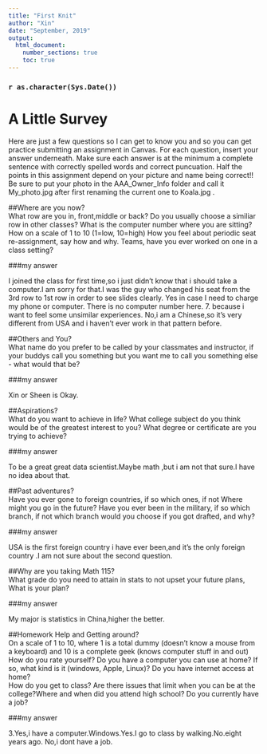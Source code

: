 ---
title: "First Knit"
author: "Xin"
date: "September, 2019"
output: 
  html_document:
    number_sections: true
    toc: true
---

### `r as.character(Sys.Date())`


# A Little Survey

Here are just a few questions so I can get to know you and so you can get practice submitting an assignment in Canvas.  For each question, insert your answer underneath. Make sure each answer is at the minimum a complete sentence with correctly spelled words and correct puncuation. Half the points in this assignment depend on your picture and name being correct!!  Be sure to put your photo in the AAA_Owner_Info folder and call it My_photo.jpg after first renaming the current one to Koala.jpg . 

##Where are you now?  
What row are you in, front,middle or back?  Do you usually choose a similiar row in other classes? What is the computer number where you are sitting?  How on a scale of 1 to 10 (1=low, 10=high) How you feel about periodic seat re-assignment, say how and why. Teams, have you ever worked on one in a class setting?  

###my answer     
  
   
 I joined the class for first time,so i just didn't know that i should take a 
 computer.I am sorry for that.I was the guy who changed his seat from the 3rd
 row to 1st row in order to see slides clearly.
 Yes in case I need to charge my phone or computer. 
 There is no computer number here. 
 7. because i want to feel some unsimilar experiences.
 No,i am a Chinese,so it's very different from USA and i haven't ever work in that pattern before.
 
 


##Others and You?   
What name do you prefer to be called by your classmates and instructor, if your buddys call you something but you want me to call you something else - what would that be? 

###my answer     
  
   Xin or Sheen is Okay.
 




##Aspirations?   
What do you want to achieve in life?  What college subject do you think would be of the greatest interest to you? What degree or certificate are you trying to achieve?

###my answer     
  
   To be a great great data scientist.Maybe math ,but i am not that sure.I have no idea about that.



##Past adventures?  
Have you ever gone to foreign countries, if so which ones, if not Where might you go in the future?  Have you ever been in the military, if so which branch, if not which branch would you choose if you got drafted, and why?

###my answer     
  
   
  USA is the first foreign country i have ever been,and it's the only foreign 
  country .I am not sure about the second question.




##Why are you taking Math 115?  
What grade do you need to attain in stats to not upset your future plans, What is your plan?
 

###my answer     
  
   My major is statistics in China,higher the better.
 





##Homework Help and Getting around?  
On a scale of 1 to 10, where 1 is a total dummy (doesn't know a mouse from a keyboard) and 10 is a complete geek (knows computer stuff in and out) How do you rate yourself?  Do you have a computer you can use at home? If so, what kind is it (windows, Apple, Linux)? Do you have internet access at home?  
How do you get to class? Are there issues that limit when you can be at the college?Where and when did you attend high school?  Do you currently have a job?

###my answer   
  
   
  3.Yes,i have a computer.Windows.Yes.I go to class by walking.No.eight years ago.
  No,i dont have a job.




